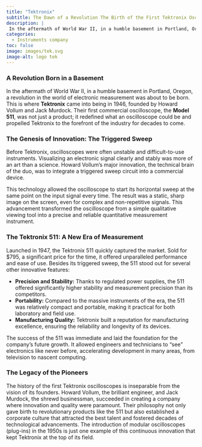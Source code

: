 ```yaml
---
title: "Tektronix"
subtitle: The Dawn of a Revolution The Birth of the First Tektronix Oscilloscopes
description: |
 In the aftermath of World War II, in a humble basement in Portland, Oregon, a revolution in the world of electronic measurement was about to be born. This is where **Tektronix** came into being in 1946, founded by Howard Vollum and Jack Murdock. Their first commercial oscilloscope, the **Model 511**, was not just a product; it redefined what an oscilloscope could be and propelled Tektronix to the forefront of the industry for decades to come.
categories:
  - Instruments company
toc: false
image: images/tek.svg
image-alt: logo tek
---
```


### A Revolution Born in a Basement

In the aftermath of World War II, in a humble basement in Portland, Oregon, a revolution in the world of electronic measurement was about to be born. This is where **Tektronix** came into being in 1946, founded by Howard Vollum and Jack Murdock. Their first commercial oscilloscope, the **Model 511**, was not just a product; it redefined what an oscilloscope could be and propelled Tektronix to the forefront of the industry for decades to come.

### The Genesis of Innovation: The Triggered Sweep

Before Tektronix, oscilloscopes were often unstable and difficult-to-use instruments. Visualizing an electronic signal clearly and stably was more of an art than a science. Howard Vollum's major innovation, the technical brain of the duo, was to integrate a triggered sweep circuit into a commercial device.

This technology allowed the oscilloscope to start its horizontal sweep at the same point on the input signal every time. The result was a static, sharp image on the screen, even for complex and non-repetitive signals. This advancement transformed the oscilloscope from a simple qualitative viewing tool into a precise and reliable quantitative measurement instrument.

### The Tektronix 511: A New Era of Measurement

Launched in 1947, the Tektronix 511 quickly captured the market. Sold for $795, a significant price for the time, it offered unparalleled performance and ease of use. Besides its triggered sweep, the 511 stood out for several other innovative features:

-   **Precision and Stability:** Thanks to regulated power supplies, the 511 offered significantly higher stability and measurement precision than its competitors.
-   **Portability:** Compared to the massive instruments of the era, the 511 was relatively compact and portable, making it practical for both laboratory and field use.
-   **Manufacturing Quality:** Tektronix built a reputation for manufacturing excellence, ensuring the reliability and longevity of its devices.

The success of the 511 was immediate and laid the foundation for the company's future growth. It allowed engineers and technicians to "see" electronics like never before, accelerating development in many areas, from television to nascent computing.

### The Legacy of the Pioneers

The history of the first Tektronix oscilloscopes is inseparable from the vision of its founders. Howard Vollum, the brilliant engineer, and Jack Murdock, the shrewd businessman, succeeded in creating a company where innovation and quality were paramount. Their philosophy not only gave birth to revolutionary products like the 511 but also established a corporate culture that attracted the best talent and fostered decades of technological advancements. The introduction of modular oscilloscopes (plug-ins) in the 1950s is just one example of this continuous innovation that kept Tektronix at the top of its field.